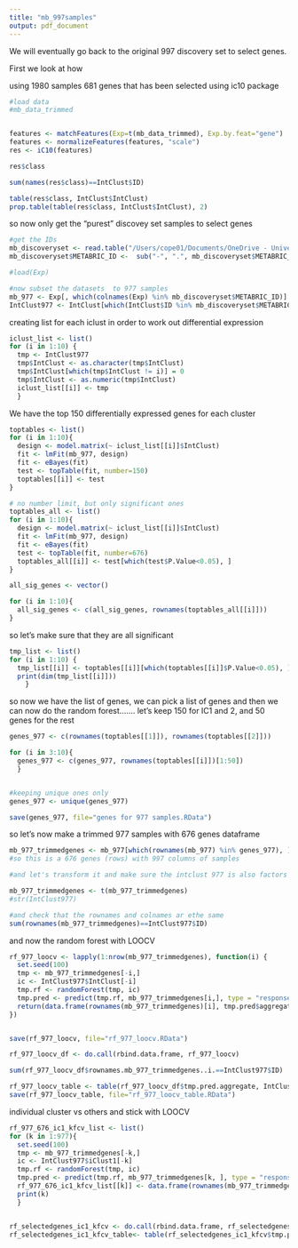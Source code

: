 ```yaml
---
title: "mb_997samples"
output: pdf_document
---
```


We will eventually go back to the original 997 discovery set to select genes.  

First we look at how


using 1980 samples
681 genes that has been selected
using ic10 package

```r
#load data
#mb_data_trimmed


features <- matchFeatures(Exp=t(mb_data_trimmed), Exp.by.feat="gene")
features <- normalizeFeatures(features, "scale")
res <- iC10(features)

res$class

sum(names(res$class)==IntClust$ID)

table(res$class, IntClust$IntClust)
prop.table(table(res$class, IntClust$IntClust), 2)
```

so now only get the "purest" discovey set samples to select genes

```r
#get the IDs
mb_discoveryset <- read.table("/Users/cope01/Documents/OneDrive - University Of Cambridge/Documents/PhD/Nanostring/Other Info/discovery_set_iC.txt", sep="\t", header = T)
mb_discoveryset$METABRIC_ID <-  sub("-", ".", mb_discoveryset$METABRIC_ID, fixed=T)

#load(Exp)

#now subset the datasets  to 977 samples
mb_977 <- Exp[, which(colnames(Exp) %in% mb_discoveryset$METABRIC_ID)]
IntClust977 <- IntClust[which(IntClust$ID %in% mb_discoveryset$METABRIC_ID), ]
```


creating list for each iclust in order to work out differential expression
```r
iclust_list <- list()
for (i in 1:10) {
  tmp <- IntClust977
  tmp$IntClust <- as.character(tmp$IntClust)
  tmp$IntClust[which(tmp$IntClust != i)] = 0
  tmp$IntClust <- as.numeric(tmp$IntClust)
  iclust_list[[i]] <- tmp
  } 
```


We have the top 150 differentially expressed genes for each cluster
```r
toptables <- list()
for (i in 1:10){
  design <- model.matrix(~ iclust_list[[i]]$IntClust)
  fit <- lmFit(mb_977, design)
  fit <- eBayes(fit)
  test <- topTable(fit, number=150)
  toptables[[i]] <- test
}

# no number limit, but only significant ones
toptables_all <- list()
for (i in 1:10){
  design <- model.matrix(~ iclust_list[[i]]$IntClust)
  fit <- lmFit(mb_977, design)
  fit <- eBayes(fit)
  test <- topTable(fit, number=676)
  toptables_all[[i]] <- test[which(test$P.Value<0.05), ]
}

all_sig_genes <- vector()

for (i in 1:10){
  all_sig_genes <- c(all_sig_genes, rownames(toptables_all[[i]]))
}


```

so let's make sure that they are all significant

```r
tmp_list <- list()
for (i in 1:10) {
  tmp_list[[i]] <- toptables[[i]][which(toptables[[i]]$P.Value<0.05), ]
  print(dim(tmp_list[[i]]))
    }
```
so now we have the list of genes, we can pick a list of genes and then we can now do the random forest....... 
let's keep 150 for IC1 and 2, and 50 genes for the rest

```r
genes_977 <- c(rownames(toptables[[1]]), rownames(toptables[[2]]))

for (i in 3:10){
  genes_977 <- c(genes_977, rownames(toptables[[i]])[1:50])
  }


#keeping unique ones only
genes_977 <- unique(genes_977)

save(genes_977, file="genes for 977 samples.RData")

```


so let's now make a trimmed 977 samples with 676 genes dataframe

```r
mb_977_trimmedgenes <- mb_977[which(rownames(mb_977) %in% genes_977), ]
#so this is a 676 genes (rows) with 997 columns of samples

#and let's transform it and make sure the intclust 977 is also factors

mb_977_trimmedgenes <- t(mb_977_trimmedgenes)
#str(IntClust977)

#and check that the rownames and colnames ar ethe same
sum(rownames(mb_977_trimmedgenes)==IntClust977$ID)

```

and now the random forest with LOOCV 

```r
rf_977_loocv <- lapply(1:nrow(mb_977_trimmedgenes), function(i) {
  set.seed(100)
  tmp <- mb_977_trimmedgenes[-i,]
  ic <- IntClust977$IntClust[-i]
  tmp.rf <- randomForest(tmp, ic)
  tmp.pred <- predict(tmp.rf, mb_977_trimmedgenes[i,], type = "response", predict.all=TRUE)
  return(data.frame(rownames(mb_977_trimmedgenes)[i], tmp.pred$aggregate))
})


save(rf_977_loocv, file="rf_977_loocv.RData")

rf_977_loocv_df <- do.call(rbind.data.frame, rf_977_loocv)

sum(rf_977_loocv_df$rownames.mb_977_trimmedgenes..i.==IntClust977$ID)

rf_977_loocv_table <- table(rf_977_loocv_df$tmp.pred.aggregate, IntClust977$IntClust)
save(rf_977_loocv_table, file="rf_977_loocv_table.RData")
```


individual cluster vs others and stick with LOOCV

```r
rf_977_676_ic1_kfcv_list <- list()
for (k in 1:977){
  set.seed(100)
  tmp <- mb_977_trimmedgenes[-k,]
  ic <- IntClust977$iClust1[-k]
  tmp.rf <- randomForest(tmp, ic)
  tmp.pred <- predict(tmp.rf, mb_977_trimmedgenes[k, ], type = "response", predict.all=TRUE)
  rf_977_676_ic1_kfcv_list[[k]] <- data.frame(rownames(mb_977_trimmedgenes)[[k]], tmp.pred$aggregate)
  print(k)
  }


rf_selectedgenes_ic1_kfcv <- do.call(rbind.data.frame, rf_selectedgenes_ic1_kfcv_list)
rf_selectedgenes_ic1_kfcv_table<- table(rf_selectedgenes_ic1_kfcv$tmp.pred.aggregate, IntClust$iClust1)



```

